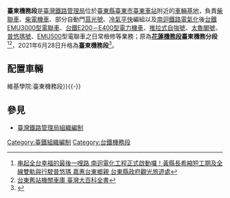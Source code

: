 '''臺東機務段'''是[[臺灣鐵路管理局|臺灣鐵路管理局]]位於[[臺東縣|臺東縣]][[台東市|臺東市]][[台東車站|臺東車站]]附近的[[車輛基地|車輛基地]]，負責[[柴聯車|柴聯車]]、[[柴電機車|柴電機車]]、部分自動門[[莒光號|莒光號]]、[[冷氣平快|冷氣平快]]編組以及[[南迴鐵路電氣化|南迴鐵路電氣化]]後[[台鐵EMU3000型電聯車|台鐵EMU3000型電聯車]]、[[台鐵E200－E400型電力機車|台鐵E200－E400型電力機車]]、[[推拉式自強號|推拉式自強號]]、[[太魯閣號|太魯閣號]]、[[普悠瑪號|普悠瑪號]]、[[EMU500|EMU500]]型電聯車之日常檢修等業務；原為'''[[花蓮機務段|花蓮機務段]]臺東機務分段'''<ref>[https://www.taitung.gov.tw/News_Content.aspx?n=E4FA0485B2A5071E&s=94D0CC108FEC1C6D 串起全台幸福的最後一哩路 南迴電化工程正式啟動囉！黃縣長希縮短工期及全線雙軌與行駛普悠瑪 嘉惠台東鄉親 台東縣政府觀光旅遊處]</ref><ref>[http://nrch.culture.tw/twpedia.aspx?id=8662 台東舊站機關車庫 臺灣大百科全書]</ref>，2021年6月28日升格為'''臺東機務段'''<ref>{{cite web|url=https://www.newstaiwan.tw/newspage.php?nnid=309803|title=南半環車輛運轉維修重任　臺鐵臺東機務段揭牌 |author=朱達志 |publisher=台灣好報 |date=2021-06-28|language=zh-TW}}</ref>。

==配置車輛==
{{wikiversity|臺東機務段}}
{{main|v:臺東機務段{{!}}維基學院:臺東機務段}}{{-}}

== 參見 ==
*[[臺灣鐵路管理局組織編制|臺灣鐵路管理局組織編制]]
[[Category:臺鐵組織編制|Category:臺鐵組織編制]]
[[Category:台鐵機務段|Category:台鐵機務段]]